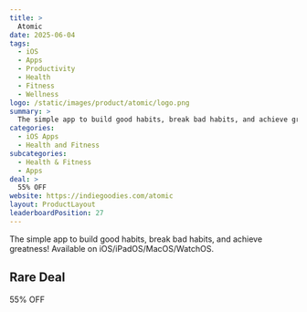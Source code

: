 ```yaml
---
title: >
  Atomic
date: 2025-06-04
tags:
  - iOS
  - Apps
  - Productivity
  - Health
  - Fitness
  - Wellness
logo: /static/images/product/atomic/logo.png
summary: >
  The simple app to build good habits, break bad habits, and achieve greatness! Available on iOS/iPadOS/MacOS/WatchOS.
categories:
  - iOS Apps
  - Health and Fitness
subcategories:
  - Health & Fitness
  - Apps
deal: >
  55% OFF
website: https://indiegoodies.com/atomic
layout: ProductLayout
leaderboardPosition: 27
---
```

The simple app to build good habits, break bad habits, and achieve greatness! Available on iOS/iPadOS/MacOS/WatchOS.

## Rare Deal

55% OFF
